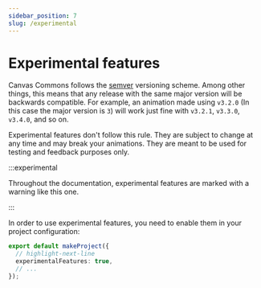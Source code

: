 ```yaml
---
sidebar_position: 7
slug: /experimental
---
```


# Experimental features

Canvas Commons follows the [semver](https://semver.org/) versioning scheme. Among
other things, this means that any release with the same major version will be
backwards compatible. For example, an animation made using `v3.2.0` (In this
case the major version is `3`) will work just fine with `v3.2.1`, `v3.3.0`,
`v3.4.0`, and so on.

Experimental features don't follow this rule. They are subject to change at any
time and may break your animations. They are meant to be used for testing and
feedback purposes only.

:::experimental

Throughout the documentation, experimental features are marked with a warning
like this one.

:::

In order to use experimental features, you need to enable them in your project
configuration:

```ts title="project.ts"
export default makeProject({
  // highlight-next-line
  experimentalFeatures: true,
  // ...
});
```
